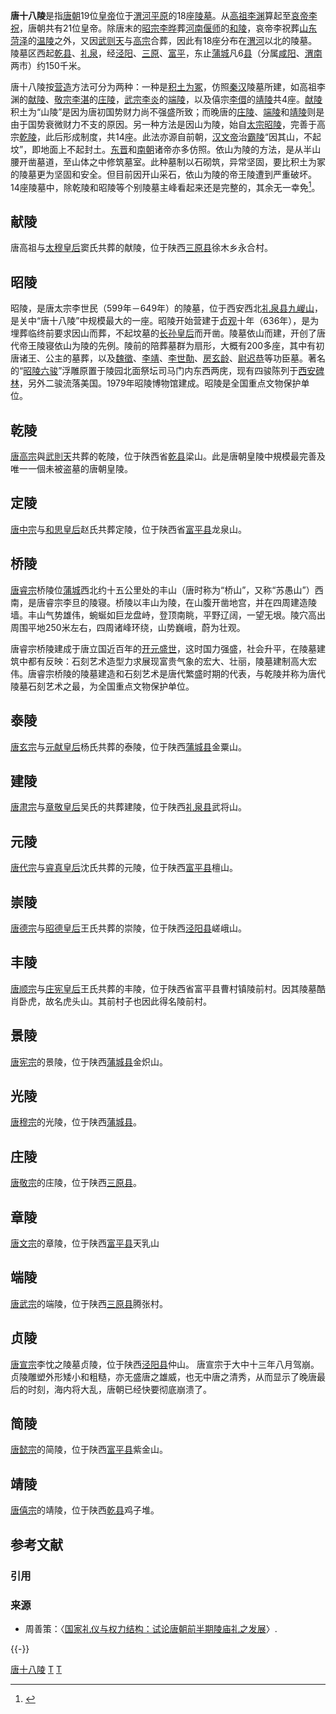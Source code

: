 {{文物保护单位
| 级别 = 全国
| 名称 = 唐十八陵
| 图片 = Qianling Mausoleum 03 2013-08.JPG
| 编号 = 5-184
| 分类 = 古墓葬
| 时代 = [[唐朝|唐朝]]
| 所在 = {{CHN}}[[陕西省|陕西省]][[咸阳市|咸阳市]][[三原县|三原县]]、[[泾阳县|泾阳县]]、[[礼泉县|礼泉县]]、[[乾县|乾县]]和[[渭南市|渭南市]][[富平县|富平县]]、[[蒲城县|蒲城县]]
| 登录 = 2001年
| Cat = 陕西全国重点文物保护单位
}}
'''唐十八陵'''是指[[唐朝|唐朝]]19位[[皇帝|皇帝]]位于[[渭河平原|渭河平原]]的18座[[陵墓|陵墓]]。从[[李渊|高祖李渊]]算起至[[唐哀帝|哀帝李祝]]，唐朝共有21位皇帝。除唐末的[[唐昭宗|昭宗李晔]]葬[[河南省|河南]][[偃师区|偃师]]的[[唐和陵|和陵]]，哀帝李祝葬[[山东省|山东]][[菏泽市|菏泽]]的[[唐温陵|温陵]]之外，又因[[武则天|武则天]]与[[唐高宗|高宗]]合葬，因此有18座分布在[[渭河|渭河]]以北的陵墓。陵墓区西起[[乾县|乾县]]、[[礼泉县|礼泉]]，经[[泾阳县|泾阳]]、[[三原县|三原]]、[[富平县|富平]]，东止[[蒲城县|蒲城]]凡6[[县|县]]（分属[[咸阳市|咸阳]]、[[渭南市|渭南]]两市）约150千米。

唐十八陵按[[营造|营造]]方法可分为两种：一种是[[积土为冢|积土为冢]]，仿照[[秦朝|秦]][[汉朝|汉]]陵墓所建，如高祖李渊的[[唐獻陵|献陵]]、[[唐敬宗|敬宗李湛]]的[[唐莊陵|庄陵]]，[[唐武宗|武宗李炎]]的[[唐端陵|端陵]]，以及僖宗[[唐僖宗|李儇]]的[[唐靖陵|靖陵]]共4座。[[唐獻陵|献陵]]积土为“山陵”是因为唐初国势财力尚不强盛所致；而晚唐的[[唐莊陵|庄陵]]、[[唐端陵|端陵]]和[[唐靖陵|靖陵]]则是由于国势衰微财力不支的原因。另一种方法是因山为陵，始自[[唐太宗|太宗]][[唐昭陵|昭陵]]，完善于高宗[[唐乾陵|乾陵]]，此后形成制度，共14座。此法亦源自前朝，[[汉文帝|汉文帝]]治[[漢霸陵|霸陵]]“因其山，不起坟”，即地面上不起封土。[[东晋|东晋]]和[[南北朝|南朝]]诸帝亦多仿照。依山为陵的方法，是从半山腰开凿墓道，至山体之中修筑墓室。此种墓制以石砌筑，异常坚固，要比积土为冢的陵墓更为坚固和安全。但目前因开山采石，依山为陵的帝王陵遭到严重破坏。14座陵墓中，除乾陵和昭陵等个别陵墓主峰看起来还是完整的，其余无一幸免<ref>{{cite web|url=http://www.sxdaily.com.cn/data/bsgzzj/20091127_9775936_0.htm|title=关中直击 唐十八陵不该挂满“白补丁”|publisher=陕西日报网|author=康传义、苏 嵘|date=2009-11-27|accessdate=2010-12-06|language=Zh-hans|deadurl=yes|archiveurl=https://web.archive.org/web/20110111054441/http://www.sxdaily.com.cn/data/bsgzzj/20091127_9775936_0.htm|archivedate=2011-01-11}}</ref>。

==献陵==
{{main|唐獻陵}}
唐高祖与[[太穆皇后|太穆皇后]]窦氏共葬的献陵，位于陕西[[三原县|三原县]]徐木乡永合村。

==昭陵==
{{main|唐昭陵}}
昭陵，是唐太宗李世民（599年－649年）的陵墓，位于西安西北[[礼泉县|礼泉县]][[九嵕山|九嵕山]]，是关中“唐十八陵”中规模最大的一座。昭陵开始营建于[[貞觀|贞观]]十年（636年），是为埋葬临终前要求因山而葬，不起坟墓的[[长孙皇后|长孙皇后]]而开凿。陵墓依山而建，开创了唐代帝王陵寝依山为陵的先例。陵前的陪葬墓群为扇形，大概有200多座，其中有初唐诸王、公主的墓葬，以及[[魏徵|魏徵]]、[[李靖|李靖]]、[[李世勣|李世勣]]、[[房玄龄|房玄龄]]、[[尉迟恭|尉迟恭]]等功臣墓。著名的“[[昭陵六骏|昭陵六骏]]”浮雕原置于陵园北面祭坛司马门内东西两庑，现有四骏陈列于[[西安碑林|西安碑林]]，另外二骏流落美国。1979年昭陵博物馆建成。昭陵是全国重点文物保护单位。

==乾陵==
{{main|唐乾陵}}
[[唐高宗|唐高宗]]與[[武則天|武則天]]共葬的乾陵，位于陕西省[[乾县|乾县]]梁山。此是唐朝皇陵中規模最完善及唯一一個未被盗墓的唐朝皇陵。

==定陵==
{{main|唐定陵}}
[[唐中宗|唐中宗]]与[[和思皇后|和思皇后]]赵氏共葬定陵，位于陕西省[[富平县|富平县]]龙泉山。

==桥陵==
{{main|唐桥陵}}
[[唐睿宗|唐睿宗]]桥陵位[[蒲城|蒲城]]西北约十五公里处的丰山（唐时称为“桥山”，又称“苏愚山”）西南，是唐睿宗李旦的陵寝。桥陵以丰山为陵，在山腹开凿地宫，并在四周建造陵墙。丰山气势雄伟，蜿蜒如巨龙盘峙，登顶南眺，平野辽阔，一望无垠。陵穴高出周围平地250米左右，四周诸峰环绕，山势巍峨，蔚为壮观。

唐睿宗桥陵建成于唐立国近百年的[[开元盛世|开元盛世]]，这时国力强盛，社会升平，在陵墓建筑中都有反映：石刻艺术造型力求展现富贵气象的宏大、壮丽，陵墓建制高大宏伟。唐睿宗桥陵的陵墓建造和石刻艺术是唐代繁盛时期的代表，与乾陵并称为唐代陵墓石刻艺术之最，为全国重点文物保护单位。

==泰陵==
{{main|唐泰陵}} 
[[唐玄宗|唐玄宗]]与[[元献皇后|元献皇后]]杨氏共葬的泰陵，位于陕西[[蒲城县|蒲城县]]金粟山。

==建陵==
{{main|唐建陵}}
[[唐肃宗|唐肃宗]]与[[章敬吳太后|章敬皇后]]吴氏的共葬建陵，位于陕西[[礼泉县|礼泉县]]武将山。

==元陵==
{{main|唐元陵}}
[[唐代宗|唐代宗]]与[[睿真皇后|睿真皇后]]沈氏共葬的元陵，位于陕西[[富平县|富平县]]檀山。

==崇陵==
{{main|唐崇陵}}
[[唐德宗|唐德宗]]与[[昭德王皇后|昭德皇后]]王氏共葬的崇陵，位于陕西[[泾阳县|泾阳县]]嵯峨山。 

==丰陵==
{{main|唐豐陵}}
[[唐顺宗|唐顺宗]]与[[庄宪皇后|庄宪皇后]]王氏共葬的丰陵，位于陕西省富平县曹村镇陵前村。因其陵墓酷肖卧虎，故名虎头山。其前村子也因此得名陵前村。

==景陵==
{{main|唐景陵}}
[[唐宪宗|唐宪宗]]的景陵，位于陕西[[蒲城县|蒲城县]]金炽山。 

==光陵==
{{main|唐光陵}}
[[唐穆宗|唐穆宗]]的光陵，位于陕西[[蒲城县|蒲城县]]。  

==庄陵==
{{main|唐莊陵}}
[[唐敬宗|唐敬宗]]的庄陵，位于陕西[[三原县|三原县]]。

==章陵==
{{main|唐章陵}}
[[唐文宗|唐文宗]]的章陵，位于陕西[[富平县|富平县]]天乳山

==端陵==
{{main|唐端陵}}
[[唐武宗|唐武宗]]的端陵，位于陕西[[三原县|三原县]]腾张村。

==贞陵==
{{main|唐貞陵}}
[[唐宣宗|唐宣宗]]李忱之陵墓贞陵，位于陕西[[泾阳县|泾阳县]]仲山。 唐宣宗于大中十三年八月驾崩。贞陵雕塑外形矮小和粗糙，亦无盛唐之雄威，也无中唐之清秀，从而显示了晚唐最后的时刻，海内将大乱，唐朝已经快要彻底崩溃了。

==简陵==
{{main|唐簡陵}}
[[唐懿宗|唐懿宗]]的简陵，位于陕西[[富平县|富平县]]紫金山。  

==靖陵==
{{main|唐靖陵}}
[[唐僖宗|唐僖宗]]的靖陵，位于陕西[[乾县|乾县]]鸡子堆。

== 参考文献 ==
=== 引用 ===
{{Reflist}}

=== 来源 ===
{{refbegin}}
* 周善策：〈[http://www.nssd.org/articles/article_read.aspx?id=35890559# 国家礼仪与权力结构：试论唐朝前半期陵庙礼之发展]{{Wayback|url=http://www.nssd.org/articles/article_read.aspx?id=35890559 |date=20181028074030 }}〉.
{{refend}}

{{-}}
{{唐朝帝陵}}
{{陕西全国重点文物保护单位}}

[[Category:唐十八陵|]]
[[Category:中国建筑并称|T]]
[[Category:中国名数18|T]]